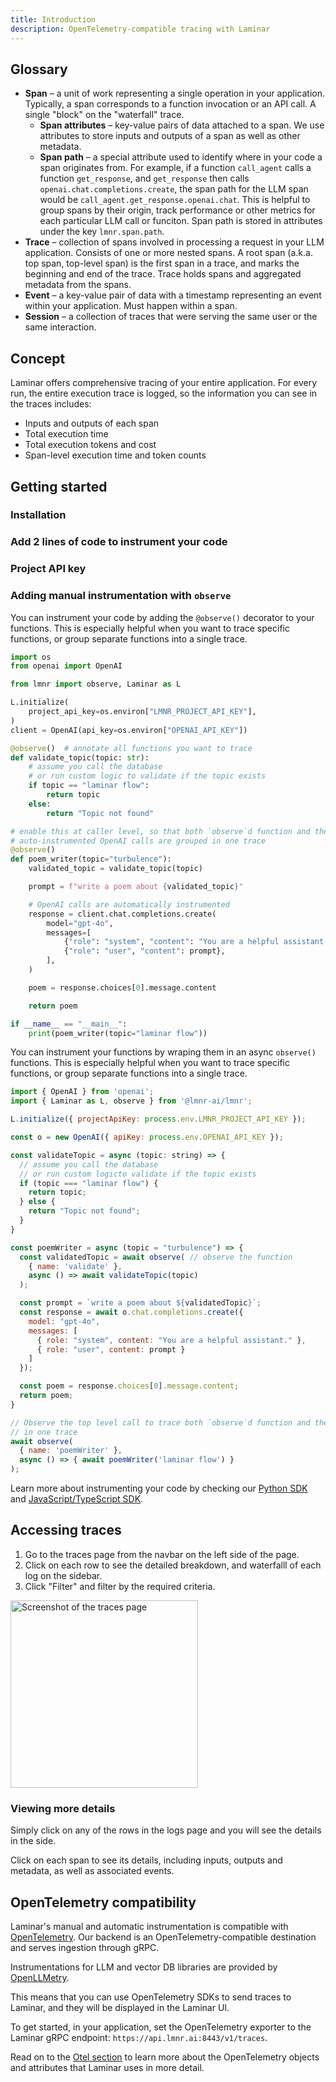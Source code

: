 ```yaml
---
title: Introduction
description: OpenTelemetry-compatible tracing with Laminar
---
```



## Glossary

- **Span** – a unit of work representing a single operation in your application.
Typically, a span corresponds to a function invocation or an API call.
A single "block" on the "waterfall" trace.
  - **Span attributes** – key-value pairs of data attached to a span. We use attributes to store inputs and outputs of a span
    as well as other metadata.
  - **Span path** – a special attribute used to identify where in your code a span originates from. For example, if
    a function `call_agent` calls a function `get_response`, and `get_response` then calls `openai.chat.completions.create`,
    the span path for the LLM span would be `call_agent.get_response.openai.chat`. This is helpful to group spans by their origin,
    track performance or other metrics for each particular LLM call or funciton. Span path is stored in attributes under the key
    `lmnr.span.path`.
- **Trace** – collection of spans involved in processing a request in your LLM application.
Consists of one or more nested spans. A root span (a.k.a. top span, top-level span) is the first span in a trace,
and marks the beginning and end of the trace. Trace holds spans and aggregated metadata from the spans.
- **Event** – a key-value pair of data with a timestamp representing an event within your application. Must happen within a span.
- **Session** – a collection of traces that were serving the same user or the same interaction.

## Concept

Laminar offers comprehensive tracing of your entire application.
For every run, the entire execution trace is logged, so the information you can see in the traces includes:

- Inputs and outputs of each span
- Total execution time
- Total execution tokens and cost
- Span-level execution time and token counts

## Getting started

### Installation

<LaminarInstall />

### Add 2 lines of code to instrument your code

<LaminarInitialize />

### Project API key

<GetProjectApiKey />

### Adding manual instrumentation with `observe`

<Tabs>
<Tab title="Python">

You can instrument your code by adding the `@observe()` decorator to your functions.
This is especially helpful when you want to trace specific functions, or group
separate functions into a single trace.

```python
import os
from openai import OpenAI

from lmnr import observe, Laminar as L

L.initialize(
    project_api_key=os.environ["LMNR_PROJECT_API_KEY"],
)
client = OpenAI(api_key=os.environ["OPENAI_API_KEY"])

@observe()  # annotate all functions you want to trace
def validate_topic(topic: str):
    # assume you call the database
    # or run custom logic to validate if the topic exists
    if topic == "laminar flow":
        return topic
    else:
        return "Topic not found"

# enable this at caller level, so that both `observe`d function and the 
# auto-instrumented OpenAI calls are grouped in one trace
@observe()
def poem_writer(topic="turbulence"):
    validated_topic = validate_topic(topic)

    prompt = f"write a poem about {validated_topic}"

    # OpenAI calls are automatically instrumented
    response = client.chat.completions.create(
        model="gpt-4o",
        messages=[
            {"role": "system", "content": "You are a helpful assistant."},
            {"role": "user", "content": prompt},
        ],
    )

    poem = response.choices[0].message.content

    return poem

if __name__ == "__main__":
    print(poem_writer(topic="laminar flow"))
```

</Tab>
<Tab title="JavaScript/TypeScript">

You can instrument your functions by wraping them in an async `observe()` functions.
This is especially helpful when you want to trace specific functions, or group
separate functions into a single trace.

```javascript
import { OpenAI } from 'openai';
import { Laminar as L, observe } from '@lmnr-ai/lmnr';

L.initialize({ projectApiKey: process.env.LMNR_PROJECT_API_KEY });

const o = new OpenAI({ apiKey: process.env.OPENAI_API_KEY });

const validateTopic = async (topic: string) => {
  // assume you call the database 
  // or run custom logicto validate if the topic exists
  if (topic === "laminar flow") {
    return topic;
  } else {
    return "Topic not found";
  }
}

const poemWriter = async (topic = "turbulence") => {
  const validatedTopic = await observe( // observe the function
    { name: 'validate' },
    async () => await validateTopic(topic)
  );

  const prompt = `write a poem about ${validatedTopic}`;
  const response = await o.chat.completions.create({
    model: "gpt-4o",
    messages: [
      { role: "system", content: "You are a helpful assistant." },
      { role: "user", content: prompt }
    ]
  });

  const poem = response.choices[0].message.content;
  return poem;
}

// Observe the top level call to trace both `observe`d function and the OpenAI call
// in one trace
await observe(
  { name: 'poemWriter' },
  async () => { await poemWriter('laminar flow') }
);
```

</Tab>
</Tabs>

Learn more about instrumenting your code by checking our
[Python SDK](https://github.com/lmnr-ai/lmnr-python) and
[JavaScript/TypeScript SDK](https://github.com/lmnr-ai/lmnr-ts).


## Accessing traces

1. Go to the traces page from the navbar on the left side of the page.
1. Click on each row to see the detailed breakdown, and waterfalll of each log on the sidebar.
1. Click "Filter" and filter by the required criteria.

<Frame caption="Example traces page">
<img height="300" src="/images/traces/traces-page.png" alt="Screenshot of the traces page"/>
</Frame>

### Viewing more details

Simply click on any of the rows in the logs page and you will see the details in the side.

Click on each span to see its details, including inputs, outputs and metadata, as well as associated events.

## OpenTelemetry compatibility

Laminar's manual and automatic instrumentation is compatible with [OpenTelemetry](https://opentelemetry.io/docs/specs/otel/).
Our backend is an OpenTelemetry-compatible destination and serves ingestion through gRPC.

Instrumentations for LLM and vector DB libraries are provided by [OpenLLMetry](https://github.com/traceloop/openllmetry).

This means that you can use OpenTelemetry SDKs to send traces to Laminar, and they will be displayed in the Laminar UI.

To get started, in your application, set the OpenTelemetry exporter to the Laminar gRPC endpoint:
`https://api.lmnr.ai:8443/v1/traces`.

Read on to the [Otel section](/tracing/otel) to learn more about the OpenTelemetry
objects and attributes that Laminar uses in more detail.
